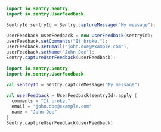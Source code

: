 ```java
import io.sentry.Sentry;
import io.sentry.UserFeedback;

SentryId sentryId = Sentry.captureMessage("My message");

UserFeedback userFeedback = new UserFeedback(sentryId);
userFeedback.setComments("It broke.");
userFeedback.setEmail("john.doe@example.com");
userFeedback.setName("John Doe");
Sentry.captureUserFeedback(userFeedback);
```

```kotlin
import io.sentry.Sentry
import io.sentry.UserFeedback

val sentryId = Sentry.captureMessage("My message")

val userFeedback = UserFeedback(sentryId).apply {
  comments = "It broke."
  email = "john.doe@example.com"
  name = "John Doe"
}
Sentry.captureUserFeedback(userFeedback)
```
